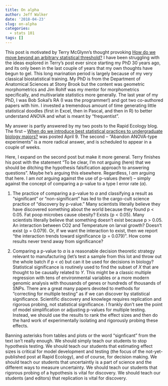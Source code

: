 ```yaml
---
title: On alpha
author: Jeff Walker
date: '2018-04-23'
slug: on-alpha
categories:
  - stats 101
tags: []
---
```


This post is motivated by Terry McGlynn's thought provoking [How do we move beyond an arbitrary statistical threshold?](https://smallpondscience.com/2018/04/23/how-do-we-move-beyond-an-arbitrary-statistical-threshold/) I have been struggling with the ideas explored in Terry's post ever since starting my PhD 30 years ago, and its only been in the last couple of years that my own thoughts have begun to gel. This long marination period is largely because of my very classical biostatistical training. My PhD is from the Department of Anatomical Sciences at Stony Brook but the content was geometric morphometrics and Jim Rohlf was my mentor for morphometrics specifically, and multivariate statistics more generally. The last year of my PhD, I was Bob Sokal's RA (I was the programmer!) and got two co-authored papers with him. I invested a tremendous amount of time generating little statistical doodles (first in Excel, then in Pascal, and then in R) to better understand ANOVA and what is meant by "frequentist".

My answer is partly answered by my two posts to the Rapid Ecology blog. The first -- [When do we introduce best statistical practices to undergraduate biology majors?](https://rapidecology.com/2018/04/09/when-do-we-introduce-best-statistical-practices-to-undergraduate-biology-majors/) was posted April 9. The second -- "Abandon ANOVA-type experiments" is a more radical answer, and is scheduled to appear in a couple of weeks.

Here, I expand on the second post but make it more general. Terry finishes his post with the statement "To be clear, I’m not arguing (here) that we should be ditching the hypothesis falsification approach to answering questions". Maybe he's arguing this elsewhere. Regardless, I *am* arguing that here. I am *not* arguing against the use of p-values (here!) -- simply against the concept of comparing a p-value to a type I error rate ($\alpha$).

1. The practice of comparing a p-value to $\alpha$ and classifying a result as "significant" or "non-significant" has led to the cargo-cult science practice of "discovery by p-value." Many scientists literally believe they have discovered something about the world because they found p < 0.05. Fat poop microbes cause obesity? Exists (p < 0.05). Many scientists literally believe that something doesn't exist because p > 0.05. An interaction between CO2 and Temperature on larval growth? Doesn't exist (p = 0.079). Or, if we want the interaction to exist, then we report  "the interaction trends toward significance (p = 0.079)". How come results never trend away from significance?

2. Comparing a p-value to $\alpha$ is a reasonable decision theoretic strategy relevant to manufacturing (let's test a sample from this lot and throw out the whole batch if p < $\alpha$) but can it be used for decisions in biology? Statistical significance is routinely used to find the subset of $X$ that are thought to be causally related to $Y$. This might be a classic multiple regression with tens of environmental variables or a more modern genomic analysis with thousands of genes or hundreds of thousands of SNPs. There are a great many papers devoted to methods for "correcting for multiple testing" as if we can discover by statistical significance. Scientific discovery and knowlege requires replication and rigorous probing, not statistical significance. I frankly don't see the point of model simplification or adjusting p-values for multiple testing. Instead, we should use the results to rank the effect sizes and then do the hard work of experimentally isolating and rigorously probing these effects.

Banning asterisks from tables and plots or the word "signficant" from the text isn't really enough. We should simply teach our students to stop hypothesis testing. We should teach our students that estimating effect sizes is critical for model development and testing (the focus of the not-yet-published post at Rapid Ecology), and of course, for decision making. We should teach our students that uncertaintly is a part of science and the different ways to measure uncertainty. We should teach our students that rigorous probing of a hypothesis is vital for discovery. We should teach our students (and editors) that replication is vital for discovery.


